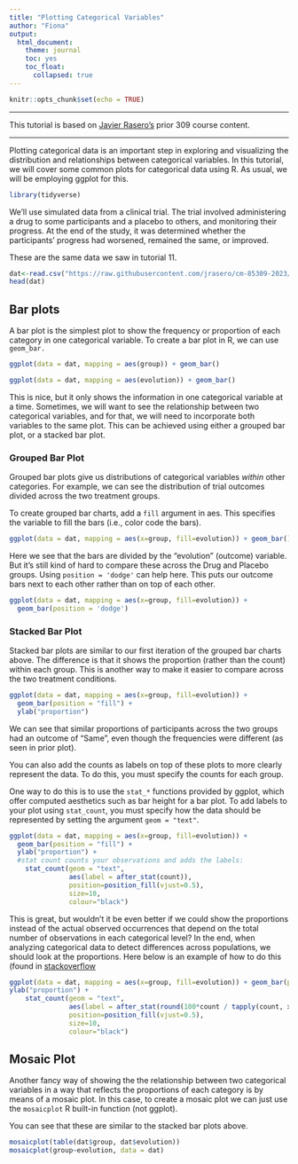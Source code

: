 ```yaml
---
title: "Plotting Categorical Variables"
author: "Fiona"
output: 
  html_document:
    theme: journal
    toc: yes
    toc_float:
      collapsed: true
---
```


```r
knitr::opts_chunk$set(echo = TRUE)
```

---

This tutorial is based on [Javier Rasero's](https://github.com/jrasero/cm-85309-2023) prior 309 course content.

---

Plotting categorical data is an important step in exploring and visualizing the distribution and relationships between categorical variables. In this tutorial, we will cover some common plots for categorical data using R. As usual, we will be employing ggplot for this.

```r
library(tidyverse)
```

We'll use simulated data from a clinical trial. The trial involved administering a drug to some participants and a placebo to others, and monitoring their progress. At the end of the study, it was determined whether the participants' progress had worsened, remained the same, or improved.

These are the same data we saw in tutorial 11.

```r
dat<-read.csv("https://raw.githubusercontent.com/jrasero/cm-85309-2023/main/datasets/tutorial8chisquare.csv")
head(dat)
```

## Bar plots

A bar plot is the simplest plot to show the frequency or proportion of each category in one categorical variable. To create a bar plot in R, we can use `geom_bar.`

```r
ggplot(data = dat, mapping = aes(group)) + geom_bar()

ggplot(data = dat, mapping = aes(evolution)) + geom_bar()
```

This is nice, but it only shows the information in one categorical variable at a time. Sometimes, we will want to see the relationship between two categorical variables, and for that, we will need to incorporate both variables to the same plot. This can be achieved using either a grouped bar plot, or a stacked bar plot.

### Grouped Bar Plot

Grouped bar plots give us distributions of categorical variables *within* other categories. For example, we can see the distribution of trial outcomes divided across the two treatment groups.

To create grouped bar charts, add a `fill` argument in aes. This specifies the variable to fill the bars (i.e., color code the bars).

```r
ggplot(data = dat, mapping = aes(x=group, fill=evolution)) + geom_bar()
```


Here we see that the bars are divided by the "evolution" (outcome) variable. But it's still kind of hard to compare these across the Drug and Placebo groups. Using `position = 'dodge'` can help here. This puts our outcome bars next to each other rather than on top of each other.

```r
ggplot(data = dat, mapping = aes(x=group, fill=evolution)) + 
  geom_bar(position = 'dodge')
```


### Stacked Bar Plot

Stacked bar plots are similar to our first iteration of the grouped bar charts above. The difference is that it shows the proportion (rather than the count) within each group. This is another way to make it easier to compare across the two treatment conditions.

```r
ggplot(data = dat, mapping = aes(x=group, fill=evolution)) + 
  geom_bar(position = "fill") +
  ylab("proportion")
```

We can see that similar proportions of participants across the two groups had an outcome of "Same", even though the frequencies were different (as seen in prior plot).

You can also add the counts as labels on top of these plots to more clearly represent the data. To do this, you must specify the counts for each group.

One way to do this is to use the `stat_*` functions provided by ggplot, which offer computed aesthetics such as bar height for a bar plot. To add labels to your plot using `stat_count`, you must specify how the data should be represented by setting the argument `geom = "text"`. 


```r
ggplot(data = dat, mapping = aes(x=group, fill=evolution)) + 
  geom_bar(position = "fill") + 
  ylab("proportion") +
  #stat count counts your observations and adds the labels:
    stat_count(geom = "text", 
               aes(label = after_stat(count)),
               position=position_fill(vjust=0.5),
               size=10,
               colour="black")
```



This is great, but wouldn't it be even better if we could show the proportions instead of the actual observed occurrences that depend on the total number of observations in each categorical level? In the end, when analyzing categorical data to detect differences across populations, we should look at the proportions. Here below is an example of how to do this (found in [stackoverflow](https://stackoverflow.com/questions/63653351/how-to-use-stat-count-to-label-a-bar-chart-with-counts-or-percentages-in-ggplo)

```r
ggplot(data = dat, mapping = aes(x=group, fill=evolution)) + geom_bar(position = "fill") + 
ylab("proportion") +
    stat_count(geom = "text", 
               aes(label = after_stat(round(100*count / tapply(count, x, sum)[as.character(x)], 2))),
               position=position_fill(vjust=0.5),
               size=10,
               colour="black")
```

## Mosaic Plot

Another fancy way of showing the the relationship between two categorical variables in a way that reflects the proportions of each category is by means of a mosaic plot. In this case, to create a mosaic plot we can just use the `mosaicplot` R built-in function (not ggplot).

You can see that these are similar to the stacked bar plots above.

```r
mosaicplot(table(dat$group, dat$evolution))
mosaicplot(group~evolution, data = dat)
```

